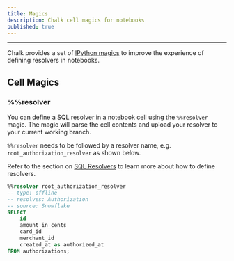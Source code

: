 ```yaml
---
title: Magics
description: Chalk cell magics for notebooks
published: true
---
```


---

Chalk provides a set of [IPython magics](https://ipython.readthedocs.io/en/stable/interactive/magics.html) to improve the experience of defining resolvers in notebooks.

## Cell Magics

### %%resolver

You can define a SQL resolver in a notebook cell using the `%%resolver` magic. The magic will parse the cell contents
and upload your resolver to your current working branch.

`%%resolver` needs to be followed by a resolver name, e.g. `root_authorization_resolver` as shown below.

Refer to the section on [SQL Resolvers](/docs/sql#sql-file-resolvers) to learn more about how to define resolvers.

```sql
%%resolver root_authorization_resolver
-- type: offline
-- resolves: Authorization
-- source: Snowflake
SELECT
    id
    amount_in_cents
    card_id
    merchant_id
    created_at as authorized_at
FROM authorizations;
```